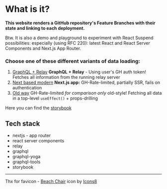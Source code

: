 # What is it?

**This website renders a GitHub repository's Feature Branches with their state and linking to each deployment.**

Btw. It is also a demo and playground to experiment with React Suspend possibilities: especially (using RFC 220): latest
React and React Server Components and Next.js App Router.

### Choose one of these different variants of data loading:

1.  [GraphQL + Relay](/relay)
    **GraphQL + Relay** - Using user's GH auth token!
    Fetches all information from the running relay server
2.  [Next based modern](/next)
    **Next.js app:** GH-Rate-limited, partially SSR, fails on authentication
3.  [Old way](/restful)
    GH-Rate-limited _for comparison only_ old-style!
    Fetching all data in a top-level `useEffect()` + props-drilling

Here you can find the [storybook](https://www.chromatic.com/library?appId=5afab010f1d19900240b5469)

## Tech stack

- nextjs - app router
- react server components
- relay
- graphql
- graphql-yoga
- graphql-tools
- storybook

---

Thx for favicon - [Beach Chair](https://icons8.com/icon/fLvnuDaglUNd/beach-chair) icon by [Icons8](https://icons8.com)
